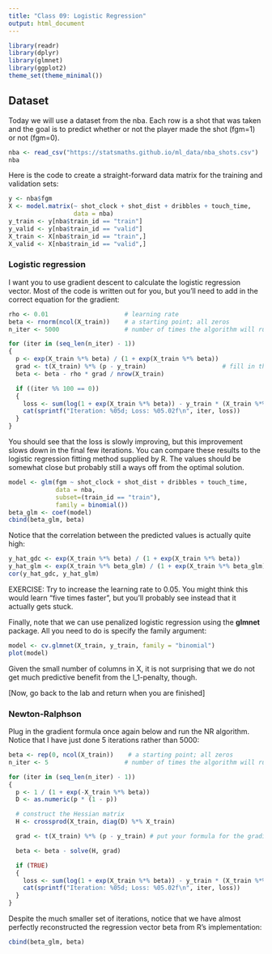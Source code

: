 ```yaml
---
title: "Class 09: Logistic Regression"
output: html_document
---
```


```r
library(readr)
library(dplyr)
library(glmnet)
library(ggplot2)
theme_set(theme_minimal())
```

## Dataset

Today we will use a dataset from the nba. Each row is a shot that was taken and
the goal is to predict whether or not the player made the shot (fgm=1) or not (fgm=0).

```r
nba <- read_csv("https://statsmaths.github.io/ml_data/nba_shots.csv")
nba
```

Here is the code to create a straight-forward data matrix for the training and validation
sets:

```r
y <- nba$fgm
X <- model.matrix(~ shot_clock + shot_dist + dribbles + touch_time,
                  data = nba)
y_train <- y[nba$train_id == "train"]
y_valid <- y[nba$train_id == "valid"]
X_train <- X[nba$train_id == "train",]
X_valid <- X[nba$train_id == "valid",]
```

### Logistic regression

I want you to use gradient descent to calculate the logistic regression vector. Most
of the code is written out for you, but you'll need to add in the correct equation
for the gradient:

```r
rho <- 0.01                     # learning rate
beta <- rnorm(ncol(X_train))    # a starting point; all zeros
n_iter <- 5000                  # number of times the algorithm will run

for (iter in (seq_len(n_iter) - 1))
{
  p <- exp(X_train %*% beta) / (1 + exp(X_train %*% beta))
  grad <- t(X_train) %*% (p - y_train)                     # fill in the gradient here
  beta <- beta - rho * grad / nrow(X_train)

  if ((iter %% 100 == 0))
  {
    loss <- sum(log(1 + exp(X_train %*% beta)) - y_train * (X_train %*% beta))
    cat(sprintf("Iteration: %05d; Loss: %05.02f\n", iter, loss))
  }
}
```

You should see that the loss is slowly improving, but this improvement
slows down in the final few iterations. You can compare these results
to the logistic regression fitting method supplied by R. The values should
be somewhat close but probably still a ways off from the optimal solution.

```r
model <- glm(fgm ~ shot_clock + shot_dist + dribbles + touch_time,
             data = nba,
             subset=(train_id == "train"),
             family = binomial())
beta_glm <- coef(model)
cbind(beta_glm, beta)
```

Notice that the correlation between the predicted values is actually
quite high:

```r
y_hat_gdc <- exp(X_train %*% beta) / (1 + exp(X_train %*% beta))
y_hat_glm <- exp(X_train %*% beta_glm) / (1 + exp(X_train %*% beta_glm))
cor(y_hat_gdc, y_hat_glm)
```

EXERCISE: Try to increase the learning rate to $0.05$. You might think this would learn
"five times faster", but you'll probably see instead that it actually gets stuck.

Finally, note that we can use penalized logistic regression using the
**glmnet** package. All you need to do is specify the family argument:

```r
model <- cv.glmnet(X_train, y_train, family = "binomial")
plot(model)
```

Given the small number of columns in X, it is not surprising that we do not
get much predictive benefit from the l_1-penalty, though.

[Now, go back to the lab and return when you are finished]

### Newton-Ralphson

Plug in the gradient formula once again below and run the NR algorithm. Notice
that I have just done 5 iterations rather than 5000:

```r
beta <- rep(0, ncol(X_train))    # a starting point; all zeros
n_iter <- 5                     # number of times the algorithm will run

for (iter in (seq_len(n_iter) - 1))
{
  p <- 1 / (1 + exp(-X_train %*% beta))
  D <- as.numeric(p * (1 - p))

  # construct the Hessian matrix
  H <- crossprod(X_train, diag(D) %*% X_train)

  grad <- t(X_train) %*% (p - y_train) # put your formula for the gradiant in again

  beta <- beta - solve(H, grad)

  if (TRUE)
  {
    loss <- sum(log(1 + exp(X_train %*% beta)) - y_train * (X_train %*% beta))
    cat(sprintf("Iteration: %05d; Loss: %05.02f\n", iter, loss))
  }
}
```

Despite the much smaller set of iterations, notice that we have almost perfectly
reconstructed the regression vector beta from R's implementation:

```r
cbind(beta_glm, beta)
```





